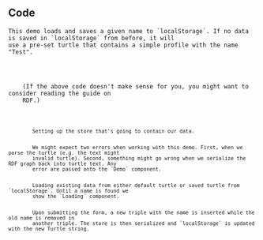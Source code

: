 
<Content>
    <h2 className="subtitle">Code</h2>

    This demo loads and saves a given name to `localStorage`. If no data is saved in `localStorage` from before, it will
    use a pre-set turtle that contains a simple profile with the name "Test".
</Content>

<Code language="turtle" id="ProfileTurtle" code={PROFILE_TURTLE} noCopy={true}/>

<Content>
    (If the above code doesn't make sense for you, you might want to consider reading the <NavLink to={"/rdf"}>guide on
    RDF</NavLink>.)
</Content>

<Code language="tsx" id="RdflibLocalDemo" code={localDemoCode} className="line-numbers">
    <CodeStep lines={["9"]} title="Store setup">
        Setting up the store that's going to contain our data.
    </CodeStep>
    <CodeStep lines={["12", "16", "23", "27", "34"]} title="Error handling">
        We might expect two errors when working with this demo. First, when we parse the turtle (e.g. the text might
        invalid turtle). Second, something might go wrong when we serialize the RDF graph back into turtle text. Any
        error are passed onto the `Demo` component.
    </CodeStep>
    <CodeStep lines={["15-18", "33", "35"]} title="Parsing turtle and loading name">
        Loading existing data from either default turtle or saved turtle from `localStorage`. Until a name is found we
        show the `Loading` component.
    </CodeStep>
    <CodeStep lines={["24-30"]} title="Updating turtle in `localStorage` and name">
        Upon submitting the form, a new triple with the name is inserted while the old name is removed in
        another triple. The store is then serialized and `localStorage` is updated with the new Turtle string.
    </CodeStep>
</Code>